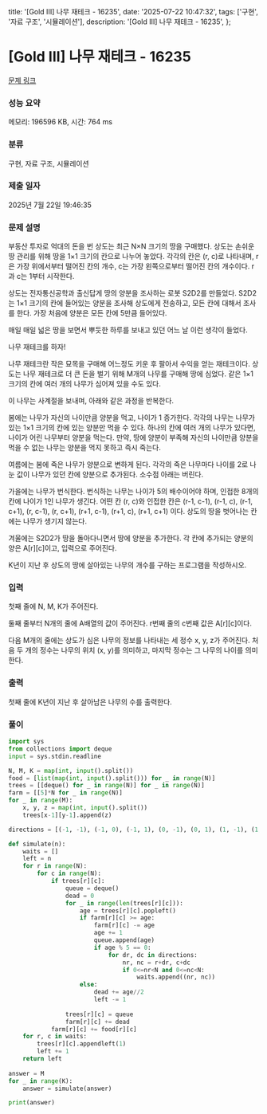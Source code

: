   title: '[Gold III] 나무 재테크 - 16235',
  date: '2025-07-22 10:47:32',
  tags: ['구현', '자료 구조', '시뮬레이션'],
  description: '[Gold III] 나무 재테크 - 16235',
};

# [Gold III] 나무 재테크 - 16235 

[문제 링크](https://www.acmicpc.net/problem/16235) 

### 성능 요약

메모리: 196596 KB, 시간: 764 ms

### 분류

구현, 자료 구조, 시뮬레이션

### 제출 일자

2025년 7월 22일 19:46:35

### 문제 설명

부동산 투자로 억대의 돈을 번 상도는 최근 N×N 크기의 땅을 구매했다. 상도는 손쉬운 땅 관리를 위해 땅을 1×1 크기의 칸으로 나누어 놓았다. 각각의 칸은 (r, c)로 나타내며, r은 가장 위에서부터 떨어진 칸의 개수, c는 가장 왼쪽으로부터 떨어진 칸의 개수이다. r과 c는 1부터 시작한다.

상도는 전자통신공학과 출신답게 땅의 양분을 조사하는 로봇 S2D2를 만들었다. S2D2는 1×1 크기의 칸에 들어있는 양분을 조사해 상도에게 전송하고, 모든 칸에 대해서 조사를 한다. 가장 처음에 양분은 모든 칸에 5만큼 들어있다.

매일 매일 넓은 땅을 보면서 뿌듯한 하루를 보내고 있던 어느 날 이런 생각이 들었다.

나무 재테크를 하자!

나무 재테크란 작은 묘목을 구매해 어느정도 키운 후 팔아서 수익을 얻는 재테크이다. 상도는 나무 재테크로 더 큰 돈을 벌기 위해 M개의 나무를 구매해 땅에 심었다. 같은 1×1 크기의 칸에 여러 개의 나무가 심어져 있을 수도 있다.

이 나무는 사계절을 보내며, 아래와 같은 과정을 반복한다.

봄에는 나무가 자신의 나이만큼 양분을 먹고, 나이가 1 증가한다. 각각의 나무는 나무가 있는 1×1 크기의 칸에 있는 양분만 먹을 수 있다. 하나의 칸에 여러 개의 나무가 있다면, 나이가 어린 나무부터 양분을 먹는다. 만약, 땅에 양분이 부족해 자신의 나이만큼 양분을 먹을 수 없는 나무는 양분을 먹지 못하고 즉시 죽는다.

여름에는 봄에 죽은 나무가 양분으로 변하게 된다. 각각의 죽은 나무마다 나이를 2로 나눈 값이 나무가 있던 칸에 양분으로 추가된다. 소수점 아래는 버린다.

가을에는 나무가 번식한다. 번식하는 나무는 나이가 5의 배수이어야 하며, 인접한 8개의 칸에 나이가 1인 나무가 생긴다. 어떤 칸 (r, c)와 인접한 칸은 (r-1, c-1), (r-1, c), (r-1, c+1), (r, c-1), (r, c+1), (r+1, c-1), (r+1, c), (r+1, c+1) 이다. 상도의 땅을 벗어나는 칸에는 나무가 생기지 않는다.

겨울에는 S2D2가 땅을 돌아다니면서 땅에 양분을 추가한다. 각 칸에 추가되는 양분의 양은 A[r][c]이고, 입력으로 주어진다.

K년이 지난 후 상도의 땅에 살아있는 나무의 개수를 구하는 프로그램을 작성하시오.

### 입력 

 첫째 줄에 N, M, K가 주어진다.

둘째 줄부터 N개의 줄에 A배열의 값이 주어진다. r번째 줄의 c번째 값은 A[r][c]이다.

다음 M개의 줄에는 상도가 심은 나무의 정보를 나타내는 세 정수 x, y, z가 주어진다. 처음 두 개의 정수는 나무의 위치 (x, y)를 의미하고, 마지막 정수는 그 나무의 나이를 의미한다.

### 출력 

 첫째 줄에 K년이 지난 후 살아남은 나무의 수를 출력한다.

### 풀이
```python
import sys
from collections import deque
input = sys.stdin.readline

N, M, K = map(int, input().split())
food = [list(map(int, input().split())) for _ in range(N)]
trees = [[deque() for _ in range(N)] for _ in range(N)]
farm = [[5]*N for _ in range(N)]
for _ in range(M):
    x, y, z = map(int, input().split())
    trees[x-1][y-1].append(z)

directions = [(-1, -1), (-1, 0), (-1, 1), (0, -1), (0, 1), (1, -1), (1, 0), (1, 1)]

def simulate(n):
    waits = []
    left = n
    for r in range(N):
        for c in range(N):
            if trees[r][c]:
                queue = deque()
                dead = 0
                for _ in range(len(trees[r][c])):
                    age = trees[r][c].popleft()
                    if farm[r][c] >= age:
                        farm[r][c] -= age
                        age += 1
                        queue.append(age)
                        if age % 5 == 0:
                            for dr, dc in directions:
                                nr, nc = r+dr, c+dc
                                if 0<=nr<N and 0<=nc<N:
                                    waits.append((nr, nc))
                    else:
                        dead += age//2
                        left -= 1
                
                trees[r][c] = queue
                farm[r][c] += dead
            farm[r][c] += food[r][c] 
    for r, c in waits:
        trees[r][c].appendleft(1)
        left += 1
    return left
    
answer = M
for _ in range(K):
    answer = simulate(answer)

print(answer)
```